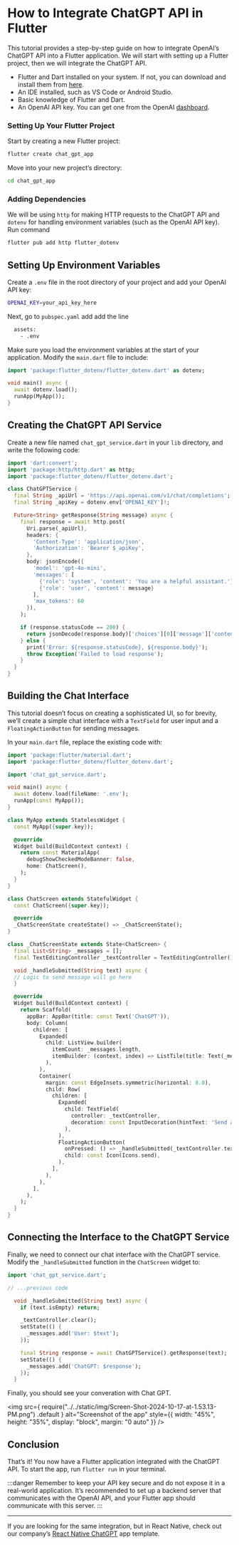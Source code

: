 
# How to Integrate ChatGPT API in Flutter

This tutorial provides a step-by-step guide on how to integrate OpenAI’s ChatGPT API into a Flutter application. We will start with setting up a Flutter project, then we will integrate the ChatGPT API.

<Note title="Prerequisites">

- Flutter and Dart installed on your system. If not, you can download and install them from [here](https://flutter.dev).
- An IDE installed, such as VS Code or Android Studio.
- Basic knowledge of Flutter and Dart.
- An OpenAI API key. You can get one from the OpenAI [dashboard](https://platform.openai.com/account/api-keys).

</Note>

### Setting Up Your Flutter Project

Start by creating a new Flutter project:

```bash
flutter create chat_gpt_app
```

Move into your new project’s directory:
```bash
cd chat_gpt_app
```

### Adding Dependencies

We will be using `http` for making HTTP requests to the ChatGPT API and `dotenv` for handling environment variables (such as the OpenAI API key). Run command

```bash
flutter pub add http flutter_dotenv
```

## Setting Up Environment Variables

Create a `.env` file in the root directory of your project and add your OpenAI API key:

```bash
OPENAI_KEY=your_api_key_here
```

Next, go to `pubspec.yaml` add add the line

```bash
  assets:
    - .env
```

Make sure you load the environment variables at the start of your application. Modify the `main.dart` file to include:

```dart
import 'package:flutter_dotenv/flutter_dotenv.dart' as dotenv;

void main() async {
  await dotenv.load();
  runApp(MyApp());
}
```

## Creating the ChatGPT API Service

Create a new file named `chat_gpt_service.dart` in your `lib` directory, and write the following code:

```dart
import 'dart:convert';
import 'package:http/http.dart' as http;
import 'package:flutter_dotenv/flutter_dotenv.dart';

class ChatGPTService {
  final String _apiUrl = 'https://api.openai.com/v1/chat/completions';
  final String _apiKey = dotenv.env['OPENAI_KEY']!;

  Future<String> getResponse(String message) async {
    final response = await http.post(
      Uri.parse(_apiUrl),
      headers: {
        'Content-Type': 'application/json',
        'Authorization': 'Bearer $_apiKey',
      },
      body: jsonEncode({
        'model': 'gpt-4o-mini',
        'messages': [
          {'role': 'system', 'content': 'You are a helpful assistant.'},
          {'role': 'user', 'content': message}
        ],
        'max_tokens': 60
      }),
    );

    if (response.statusCode == 200) {
      return jsonDecode(response.body)['choices'][0]['message']['content'];
    } else {
      print('Error: ${response.statusCode}, ${response.body}');
      throw Exception('Failed to load response');
    }
  }
}

```

## Building the Chat Interface

This tutorial doesn’t focus on creating a sophisticated UI, so for brevity, we’ll create a simple chat interface with a `TextField` for user input and a `FloatingActionButton` for sending messages.

In your `main.dart` file, replace the existing code with:

```dart
import 'package:flutter/material.dart';
import 'package:flutter_dotenv/flutter_dotenv.dart';

import 'chat_gpt_service.dart';

void main() async {
  await dotenv.load(fileName: '.env');
  runApp(const MyApp());
}

class MyApp extends StatelessWidget {
  const MyApp({super.key});

  @override
  Widget build(BuildContext context) {
    return const MaterialApp(
      debugShowCheckedModeBanner: false,
      home: ChatScreen(),
    );
  }
}

class ChatScreen extends StatefulWidget {
  const ChatScreen({super.key});

  @override
  _ChatScreenState createState() => _ChatScreenState();
}

class _ChatScreenState extends State<ChatScreen> {
  final List<String> _messages = [];
  final TextEditingController _textController = TextEditingController();

  void _handleSubmitted(String text) async {
  // Logic to send message will go here
  }

  @override
  Widget build(BuildContext context) {
    return Scaffold(
      appBar: AppBar(title: const Text('ChatGPT')),
      body: Column(
        children: [
          Expanded(
            child: ListView.builder(
              itemCount: _messages.length,
              itemBuilder: (context, index) => ListTile(title: Text(_messages[index])),
            ),
          ),
          Container(
            margin: const EdgeInsets.symmetric(horizontal: 8.0),
            child: Row(
              children: [
                Expanded(
                  child: TextField(
                    controller: _textController,
                    decoration: const InputDecoration(hintText: 'Send a message'),
                  ),
                ),
                FloatingActionButton(
                  onPressed: () => _handleSubmitted(_textController.text),
                  child: const Icon(Icons.send),
                ),
              ],
            ),
          ),
        ],
      ),
    );
  }
}

```

## Connecting the Interface to the ChatGPT Service

Finally, we need to connect our chat interface with the ChatGPT service. Modify the `_handleSubmitted` function in the `ChatScreen` widget to:

```dart
import 'chat_gpt_service.dart';

// ...previous code

  void _handleSubmitted(String text) async {
    if (text.isEmpty) return;

    _textController.clear();
    setState(() {
      _messages.add('User: $text');
    });

    final String response = await ChatGPTService().getResponse(text);
    setState(() {
      _messages.add('ChatGPT: $response');
    });
  }
```
Finally, you should see your converation with Chat GPT. 

<img
  src={
    require("../../static/img/Screen-Shot-2024-10-17-at-1.53.13-PM.png")
      .default
  }
  alt="Screenshot of the app"
  style={{ width: "45%", height: "35%", display: "block", margin: "0 auto" }}
/>

## Conclusion

That’s it! You now have a Flutter application integrated with the ChatGPT API. To start the app, run `flutter run` in your terminal.

:::danger
Remember to keep your API key secure and do not expose it in a real-world application. It’s recommended to set up a backend server that communicates with the OpenAI API, and your Flutter app should communicate with this server.
:::

---

If you are looking for the same integration, but in React Native, check out our company’s 
[React Native ChatGPT](https://instamobile.io/app-templates/chatgpt-react-native/)  app template.